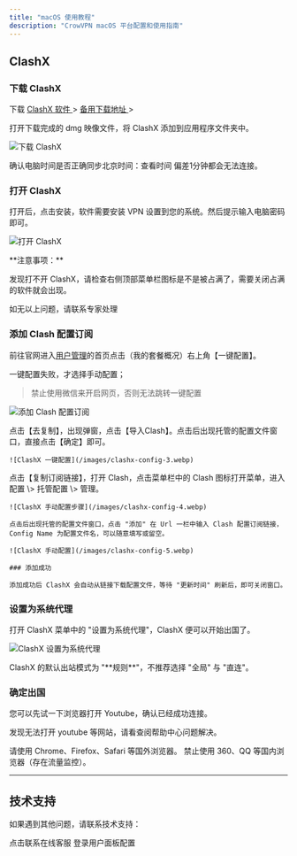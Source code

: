 ```yaml
---
title: "macOS 使用教程"
description: "CrowVPN macOS 平台配置和使用指南"
---
```


## ClashX

### 下载 ClashX

下载 [ClashX 软件 ](https://pan.lanzouk.com/iHjdW2syy6pa)\> [备用下载地址 ](https://www.lanzouk.com/iHjdW2syy6pa)\>

打开下载完成的 dmg 映像文件，将 ClashX 添加到应用程序文件夹中。

![下载 ClashX](/images/clashx-config-1.webp)

<Warning>
  确认电脑时间是否正确同步北京时间：查看时间 偏差1分钟都会无法连接。
</Warning>

### 打开 ClashX

打开后，点击安装，软件需要安装 VPN 设置到您的系统。然后提示输入电脑密码即可。

![打开 ClashX](/images/clashx-config-2.webp)

<Warning>
  **注意事项：**

  发现打不开 ClashX，请检查右侧顶部菜单栏图标是不是被占满了，需要关闭占满的软件就会出现。

  如无以上问题，请联系专家处理
</Warning>

### 添加 Clash 配置订阅

前往官网进入[用户管理](https://user.crowmesh.com)的首页点击（我的套餐概况）右上角【一键配置】。

一键配置失败，才选择手动配置；

> 禁止使用微信来开启网页，否则无法跳转一键配置

![添加 Clash 配置订阅](/images/dao-clash.png)

<AccordionGroup>
  <Accordion title="一键配置">
    点击【去复制】，出现弹窗，点击【导入Clash】。点击后出现托管的配置文件窗口，直接点击【确定】即可。

    ![ClashX 一键配置](/images/clashx-config-3.webp)
  </Accordion>
  <Accordion title="手动配置">
    点击【复制订阅链接】，打开 Clash，点击菜单栏中的 Clash 图标打开菜单，进入 配置 \> 托管配置 \> 管理。

    ![ClashX 手动配置步骤](/images/clashx-config-4.webp)

    点击后出现托管的配置文件窗口，点击 "添加" 在 Url 一栏中输入 Clash 配置订阅链接，Config Name 为配置文件名，可以随意填写或留空。

    ![ClashX 手动配置](/images/clashx-config-5.webp)

    ### 添加成功

    添加成功后 ClashX 会自动从链接下载配置文件，等待 "更新时间" 刷新后，即可关闭窗口。
  </Accordion>
</AccordionGroup>

### 设置为系统代理

打开 ClashX 菜单中的 "设置为系统代理"，ClashX 便可以开始出国了。

![ClashX 设置为系统代理](/images/clashx-config-6.webp)

<Info>
  ClashX 的默认出站模式为 "**规则**"，不推荐选择 "全局" 与 "直连"。
</Info>

### 确定出国

您可以先试一下浏览器打开 Youtube，确认已经成功连接。

发现无法打开 youtube 等网站，请看查阅帮助中心问题解决。

<Info>
  请使用 Chrome、Firefox、Safari 等国外浏览器。 禁止使用 360、QQ 等国内浏览器（存在流量监控）。
</Info>

---

## 技术支持

如果遇到其他问题，请联系技术支持：

<CardGroup cols={2}>
  <Card title="联系技术" icon="message" href="https://salesiq.zohopublic.com/signaturesupport.ls?widgetcode=dbde6ec4b7a80e04beb5f35811b2e9df7b8d535222fe185d2d3b4d7f95fbeb0f">
    点击联系在线客服
  </Card>
  <Card title="用户面板" icon="user" href="https://user.crowmesh.com">
    登录用户面板配置
  </Card>
</CardGroup>
